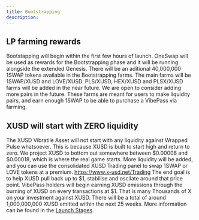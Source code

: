 ```yaml
---
title: Bootstrapping
description: 
---
```


## LP farming rewards

Bootstapping will begin within the first few hours of launch. OneSwap will be used as rewards for the Bootstrapping phase and it will be running alongside the extended Genesis. There will be an aditional 40,000,000 1SWAP tokens available in the Bootstrapping farms. The main farms will be 1SWAP/XUSD and LOVE/XUSD. PLS/XUSD, HEX/XUSD and PLSX/XUSD farms will be added in the near future. We are open to consider adding more pairs in the future. These farms are meant for users to make liquidity pairs, and earn enough 1SWAP to be able to purchase a VibePass via farming.

## XUSD will start with ZERO liquidity

The XUSD Vibratile Asset will not start with any liquidity against Wrapped Pulse whatsoever. This is because XUSD is built to start high and return to zero. We project XUSD to bottom out somewhere between $0.00008 and $0.00018, which is where the real game starts. More liquidity will be added, and you can use the consolidated XUSD Trading panel to swap 1SWAP or LOVE tokens at a premium. https://www.x-usd.net/Trading
The end goal is to help XUSD pull back up to $1, stabilise and oscilate around that price point. VibePass holders will begin earning XUSD emissions through the burning of XUSD on every transactions at $1. That is many Thousands of X on your investment against XUSD.
There will be a total of around 1,000,000,000 XUSD emitted within the next 25 weeks. More information can be found in the [Launch Stages](https://docs.x-usd.net/docs/Launch/Genesis).

